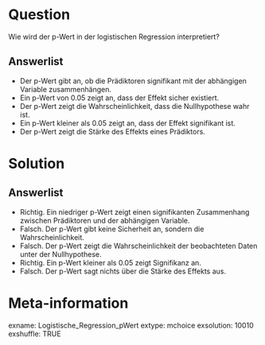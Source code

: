 Question
========
Wie wird der p-Wert in der logistischen Regression interpretiert?

Answerlist
----------
* Der p-Wert gibt an, ob die Prädiktoren signifikant mit der abhängigen Variable zusammenhängen.
* Ein p-Wert von 0.05 zeigt an, dass der Effekt sicher existiert.
* Der p-Wert zeigt die Wahrscheinlichkeit, dass die Nullhypothese wahr ist.
* Ein p-Wert kleiner als 0.05 zeigt an, dass der Effekt signifikant ist.
* Der p-Wert zeigt die Stärke des Effekts eines Prädiktors.

Solution
========
Answerlist
----------
* Richtig. Ein niedriger p-Wert zeigt einen signifikanten Zusammenhang zwischen Prädiktoren und der abhängigen Variable.
* Falsch. Der p-Wert gibt keine Sicherheit an, sondern die Wahrscheinlichkeit.
* Falsch. Der p-Wert zeigt die Wahrscheinlichkeit der beobachteten Daten unter der Nullhypothese.
* Richtig. Ein p-Wert kleiner als 0.05 zeigt Signifikanz an.
* Falsch. Der p-Wert sagt nichts über die Stärke des Effekts aus.

Meta-information
================
exname: Logistische_Regression_pWert
extype: mchoice 
exsolution: 10010
exshuffle: TRUE
